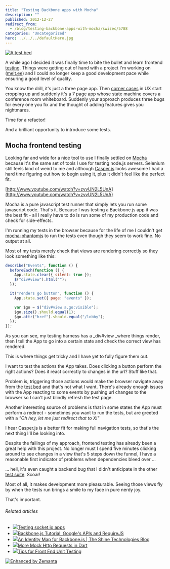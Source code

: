```yaml
---
title: "Testing Backbone apps with Mocha"
description: ""
published: 2012-12-27
redirect_from:
  - /blog/testing-backbone-apps-with-mocha/swizec/5788
categories: "Uncategorized"
hero: ../../../defaultHero.jpg
---
```


[![A test bed](https://swizec.com/wp-content/uploads/2012/12/Selection_090.png "A test bed")](https://swizec.com/wp-content/uploads/2012/12/Selection_090.png)

A while ago I decided it was finally time to bite the bullet and learn frontend [testing](http://en.wikipedia.org/wiki/Software_testing "Software testing"). Things were getting out of hand with a project I'm working on ([melt.ee](http://melt.ee)) and I could no longer keep a good development pace while ensuring a good level of quality.

You know the drill, it's just a three page app. Then [corner cases](http://en.wikipedia.org/wiki/Corner_case "Corner case") in UX start cropping up and suddenly it's a 7 page app whose state machine covers a conference room whiteboard. Suddenly your approach produces three bugs for every one you fix and the thought of adding features gives you nightmares.

Time for a refactor!

And a brilliant opportunity to introduce some tests.

## Mocha frontend testing

Looking far and wide for a nice tool to use I finally settled on [Mocha](http://mochajs.com) because it's the same set of tools I use for testing node.js servers. Selenium still feels kind of weird to me and although [Casper.js](http://casperjs.org/) looks awesome I had a hard time figuring out how to begin using it, plus it didn't feel like the perfect fit.

[http://www.youtube.com/watch?v=zvvUN2L5UnA](http://www.youtube.com/watch?v=zvvUN2L5UnA)

Mocha is a pure javascript test runner that simply lets you run some javascript code. That's it. Because I was testing a Backbone.js app it was the best fit - all I really have to do is run some of my production code and check for side-effects.

I'm running my tests in the browser because for the life of me I couldn't get [mocha-phantomjs](https://github.com/metaskills/mocha-phantomjs) to run the tests even though they seem to work fine. No output at all.

Most of my tests merely check that views are rendering correctly so they look something like this:

```javascript
describe("Events", function () {
  beforeEach(function () {
    App.state.clear({ silent: true });
    $("div#view").html("");
  });

  it("renders go button", function () {
    App.state.set({ page: "events" });

    var $go = $("div#view a.go:visible");
    $go.size().should.equal(1);
    $go.attr("href").should.equal("/lobby");
  });
});
```

As you can see, my testing harness has a \_div#view \_where things render, then I tell the App to go into a certain state and check the correct view has rendered.

This is where things get tricky and I have yet to fully figure them out.

I want to test the actions the App takes. Does clicking a button perform the right actions? Does it react correctly to changes in the url? Stuff like that.

Problem is, triggering those actions would make the browser navigate away from the [test bed](http://en.wikipedia.org/wiki/Testbed "Testbed") and that's not what I want. There's already enough issues with the App reacting to some events by pushing url changes to the browser so I can't just blindly refresh the test page.

Another interesting source of problems is that in some states the App must perform a redirect - sometimes you want to run the tests, but are greeted with a _"Oh hey, let me just redirect that to X!"_

I hear Casper.js is a better fit for making full navigation tests, so that's the next thing I'll be looking into.

Despite the failings of my approach, frontend testing has already been a great help with this project. No longer must I spend five minutes clicking around to see changes in a view that's 5 steps down the funnel, I have a reasonable first indicator of problems when dependencies bleed over ...

... hell, it's even caught a backend bug that I didn't anticipate in the other [test suite](http://en.wikipedia.org/wiki/Test_suite "Test suite"). Scoar!

Most of all, it makes development more pleasurable. Seeing those views fly by when the tests run brings a smile to my face in pure nerdy joy.

That's important.

###### Related articles

- [![](https://i.zemanta.com/129148469_80_80.jpg)](https://swizec.com/blog/testing-socketio-apps/)[Testing socket.io apps](https://swizec.com/blog/testing-socket-io-apps/swizec/5625)
- [![](https://i.zemanta.com/noimg_68_80_80.jpg)](http://dailyjs.com/2012/12/06/backbone-tutorial-2/)[Backbone.js Tutorial: Google's APIs and RequireJS](http://dailyjs.com/2012/12/06/backbone-tutorial-2/)
- [![](https://i.zemanta.com/134104481_80_80.jpg)](http://blog.shinetech.com/2012/12/24/an-identity-map-for-backbone-js/)[An Identity Map for Backbone.js | The Shine Technologies Blog](http://blog.shinetech.com/2012/12/24/an-identity-map-for-backbone-js/)
- [![](https://i.zemanta.com/134197046_80_80.jpg)](http://japhr.blogspot.com/2012/12/more-mock-http-requests-in-dart.html)[More Mock Http Requests in Dart](http://japhr.blogspot.com/2012/12/more-mock-http-requests-in-dart.html)
- [![](https://i.zemanta.com/134107575_80_80.jpg)](http://www.joezimjs.com/javascript/tips-for-front-end-unit-testing/)[Tips for Front End Unit Testing](http://www.joezimjs.com/javascript/tips-for-front-end-unit-testing/)

[![Enhanced by Zemanta](https://img.zemanta.com/zemified_e.png?x-id=066807a4-33f4-4024-b1d1-c7cb923d86af)](http://www.zemanta.com/?px "Enhanced by Zemanta")

